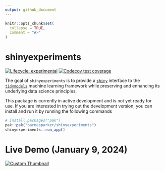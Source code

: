 ```yaml
---
output: github_document
---
```


<!-- README.md is generated from README.Rmd. Please edit that file -->

```r
knitr::opts_chunk$set(
  collapse = TRUE,
  comment = "#>"
)
```

# shinyexperiments

<!-- badges: start -->

[![Lifecycle: experimental](https://img.shields.io/badge/lifecycle-experimental-orange.svg)](https://lifecycle.r-lib.org/articles/stages.html#experimental)
[![Codecov test coverage](https://codecov.io/gh/barnesparker/shinyexperiments/branch/main/graph/badge.svg)](https://app.codecov.io/gh/barnesparker/shinyexperiments?branch=main)
<!-- badges: end -->

The goal of `shinyexperiments` is to provide a [`shiny`](https://shiny.posit.co/) interface to the [`tidymodels`](https://www.tidymodels.org/) machine learning framework while preserving and enhancing its underlying data science principles.

This package is currently in active development and is not yet ready for use. If you are interested in trying out the development version, you can install and run it by running the following commands

```r
# install.packages("pak")
pak::pak("barnesparker/shinyexperiments")
shinyexperiments::run_app()
```

# Live Demo (January 9, 2024)

[![Custom Thumbnail](inst/images/shinyexperiments.png)](http://www.youtube.com/watch?v=3-FMrsKwLQ4?si=9U_eLFmvDdcw40Ii&amp;start=1456)

